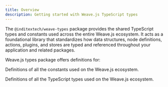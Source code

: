 ```yaml
---
title: Overview
description: Getting started with Weave.js TypeScript types
---
```


The `@inditextech/weave-types` package provides the shared TypeScript types and
constants used across the entire Weave.js ecosystem. It acts as a foundational
library that standardizes how data structures, node definitions, actions, plugins,
and stores are typed and referenced throughout your application and related packages.

Weave.js types package offers definitions for:

<Cards>

<Card href="/docs/types/api-reference/constants" title='Constants'>

Definitions of all the constants used on the Weave.js ecosystem.

</Card>

<Card href="/docs/types/api-reference/types" title='Types'>

Definitions of all the TypeScript types used on the Weave.js ecosystem.

</Card>

</Cards>
